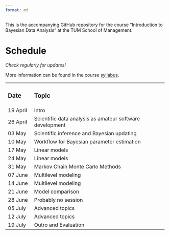 ```yaml
---
format: md
---
```


This is the accompanying GitHub repository for the course "Introduction to Bayesian Data Analysis" at the TUM School of Management.

# Schedule

*Check regularly for updates!*

More information can be found in the course [syllabus](https://github.com/linushof/BayesIntro/blob/main/syllabus/syllabus.md).

+-----------+----------------------------------------------------------+
| ### Date  | ### Topic                                                |
+-----------+----------------------------------------------------------+
| 19 April  | Intro                                                    |
+-----------+----------------------------------------------------------+
| 26 April  | Scientific data analysis as amateur software development |
+-----------+----------------------------------------------------------+
| 03 May    | Scientific inference and Bayesian updating               |
+-----------+----------------------------------------------------------+
| 10 May    | Workflow for Bayesian parameter estimation               |
+-----------+----------------------------------------------------------+
| 17 May    | Linear models                                            |
+-----------+----------------------------------------------------------+
| 24 May    | Linear models                                            |
+-----------+----------------------------------------------------------+
| 31 May    | Markov Chain Monte Carlo Methods                         |
+-----------+----------------------------------------------------------+
| 07 June   | Multilevel modeling                                      |
+-----------+----------------------------------------------------------+
| 14 June   | Multilevel modeling                                      |
+-----------+----------------------------------------------------------+
| 21 June   | Model comparison                                         |
+-----------+----------------------------------------------------------+
| 28 June   | Probably no session                                      |
+-----------+----------------------------------------------------------+
| 05 July   | Advanced topics                                          |
+-----------+----------------------------------------------------------+
| 12 July   | Advanced topics                                          |
+-----------+----------------------------------------------------------+
| 19 July   | Outro and Evaluation                                     |
+-----------+----------------------------------------------------------+
